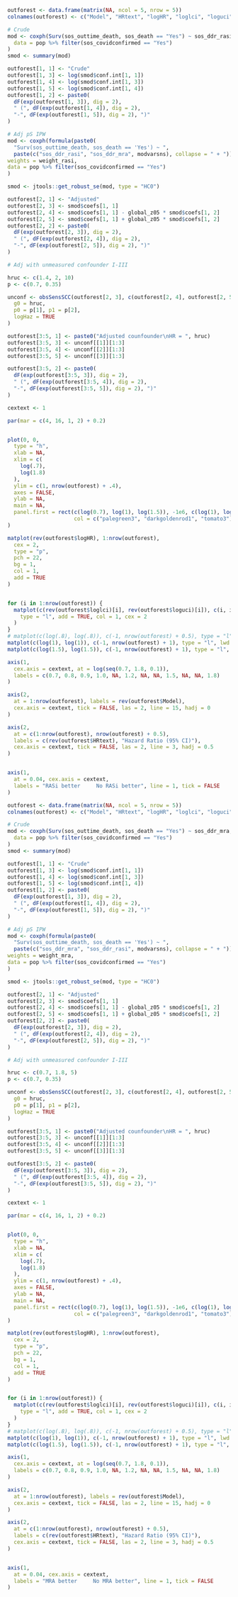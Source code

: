```r

outforest <- data.frame(matrix(NA, ncol = 5, nrow = 5))
colnames(outforest) <- c("Model", "HRtext", "logHR", "loglci", "loguci")

# Crude
mod <- coxph(Surv(sos_outtime_death, sos_death == "Yes") ~ sos_ddr_rasi,
  data = pop %>% filter(sos_covidconfirmed == "Yes")
)
smod <- summary(mod)

outforest[1, 1] <- "Crude"
outforest[1, 3] <- log(smod$conf.int[1, 1])
outforest[1, 4] <- log(smod$conf.int[1, 3])
outforest[1, 5] <- log(smod$conf.int[1, 4])
outforest[1, 2] <- paste0(
  dF(exp(outforest[1, 3]), dig = 2),
  " (", dF(exp(outforest[1, 4]), dig = 2),
  "-", dF(exp(outforest[1, 5]), dig = 2), ")"
)

# Adj pS IPW
mod <- coxph(formula(paste0(
  "Surv(sos_outtime_death, sos_death == 'Yes') ~ ",
  paste(c("sos_ddr_rasi", "sos_ddr_mra", modvarsns), collapse = " + "))),
weights = weight_rasi,
data = pop %>% filter(sos_covidconfirmed == "Yes")
)

smod <- jtools::get_robust_se(mod, type = "HC0")

outforest[2, 1] <- "Adjusted"
outforest[2, 3] <- smod$coefs[1, 1]
outforest[2, 4] <- smod$coefs[1, 1] - global_z05 * smod$coefs[1, 2]
outforest[2, 5] <- smod$coefs[1, 1] + global_z05 * smod$coefs[1, 2]
outforest[2, 2] <- paste0(
  dF(exp(outforest[2, 3]), dig = 2),
  " (", dF(exp(outforest[2, 4]), dig = 2),
  "-", dF(exp(outforest[2, 5]), dig = 2), ")"
)

# Adj with unmeasured confounder I-III

hruc <- c(1.4, 2, 10)
p <- c(0.7, 0.35)

unconf <- obsSensSCC(outforest[2, 3], c(outforest[2, 4], outforest[2, 5]),
  g0 = hruc,
  p0 = p[1], p1 = p[2],
  logHaz = TRUE
)

outforest[3:5, 1] <- paste0("Adjusted counfounder\nHR = ", hruc)
outforest[3:5, 3] <- unconf[[1]][1:3]
outforest[3:5, 4] <- unconf[[2]][1:3]
outforest[3:5, 5] <- unconf[[3]][1:3]

outforest[3:5, 2] <- paste0(
  dF(exp(outforest[3:5, 3]), dig = 2),
  " (", dF(exp(outforest[3:5, 4]), dig = 2),
  "-", dF(exp(outforest[3:5, 5]), dig = 2), ")"
)

cextext <- 1

par(mar = c(4, 16, 1, 2) + 0.2)


plot(0, 0,
  type = "h",
  xlab = NA,
  xlim = c(
    log(.7),
    log(1.8)
  ),
  ylim = c(1, nrow(outforest) + .4),
  axes = FALSE,
  ylab = NA,
  main = NA,
  panel.first = rect(c(log(0.7), log(1), log(1.5)), -1e6, c(log(1), log(1.5), log(1.8)), 1e6, 
                     col = c("palegreen3", "darkgoldenrod1", "tomato3"), border = NA)
)

matplot(rev(outforest$logHR), 1:nrow(outforest),
  cex = 2,
  type = "p",
  pch = 22,
  bg = 1,
  col = 1,
  add = TRUE
)


for (i in 1:nrow(outforest)) {
  matplot(c(rev(outforest$loglci)[i], rev(outforest$loguci)[i]), c(i, i),
    type = "l", add = TRUE, col = 1, cex = 2
  )
}
# matplot(c(log(.8), log(.8)), c(-1, nrow(outforest) + 0.5), type = "l", lwd = 2, lty = 1, add = TRUE, col = "green") # neutral
matplot(c(log(1), log(1)), c(-1, nrow(outforest) + 1), type = "l", lwd = 1, lty = 1, add = TRUE, col = 1) # harmful
matplot(c(log(1.5), log(1.5)), c(-1, nrow(outforest) + 1), type = "l", lwd = 1, lty = 1, add = TRUE, col = 1) # very harmful

axis(1,
  cex.axis = cextext, at = log(seq(0.7, 1.8, 0.1)),
  labels = c(0.7, 0.8, 0.9, 1.0, NA, 1.2, NA, NA, 1.5, NA, NA, 1.8)
)

axis(2,
  at = 1:nrow(outforest), labels = rev(outforest$Model),
  cex.axis = cextext, tick = FALSE, las = 2, line = 15, hadj = 0
)

axis(2,
  at = c(1:nrow(outforest), nrow(outforest) + 0.5),
  labels = c(rev(outforest$HRtext), "Hazard Ratio (95% CI)"),
  cex.axis = cextext, tick = FALSE, las = 2, line = 3, hadj = 0.5
)


axis(1,
  at = 0.04, cex.axis = cextext,
  labels = "RASi better     No RASi better", line = 1, tick = FALSE
)
```

```r

outforest <- data.frame(matrix(NA, ncol = 5, nrow = 5))
colnames(outforest) <- c("Model", "HRtext", "logHR", "loglci", "loguci")

# Crude
mod <- coxph(Surv(sos_outtime_death, sos_death == "Yes") ~ sos_ddr_mra,
  data = pop %>% filter(sos_covidconfirmed == "Yes")
)
smod <- summary(mod)

outforest[1, 1] <- "Crude"
outforest[1, 3] <- log(smod$conf.int[1, 1])
outforest[1, 4] <- log(smod$conf.int[1, 3])
outforest[1, 5] <- log(smod$conf.int[1, 4])
outforest[1, 2] <- paste0(
  dF(exp(outforest[1, 3]), dig = 2),
  " (", dF(exp(outforest[1, 4]), dig = 2),
  "-", dF(exp(outforest[1, 5]), dig = 2), ")"
)

# Adj pS IPW
mod <- coxph(formula(paste0(
  "Surv(sos_outtime_death, sos_death == 'Yes') ~ ",
  paste(c("sos_ddr_mra", "sos_ddr_rasi", modvarsns), collapse = " + "))),
weights = weight_mra,
data = pop %>% filter(sos_covidconfirmed == "Yes")
)

smod <- jtools::get_robust_se(mod, type = "HC0")

outforest[2, 1] <- "Adjusted"
outforest[2, 3] <- smod$coefs[1, 1]
outforest[2, 4] <- smod$coefs[1, 1] - global_z05 * smod$coefs[1, 2]
outforest[2, 5] <- smod$coefs[1, 1] + global_z05 * smod$coefs[1, 2]
outforest[2, 2] <- paste0(
  dF(exp(outforest[2, 3]), dig = 2),
  " (", dF(exp(outforest[2, 4]), dig = 2),
  "-", dF(exp(outforest[2, 5]), dig = 2), ")"
)

# Adj with unmeasured confounder I-III

hruc <- c(0.7, 1.8, 5)
p <- c(0.7, 0.35)

unconf <- obsSensSCC(outforest[2, 3], c(outforest[2, 4], outforest[2, 5]),
  g0 = hruc,
  p0 = p[1], p1 = p[2],
  logHaz = TRUE
)

outforest[3:5, 1] <- paste0("Adjusted counfounder\nHR = ", hruc)
outforest[3:5, 3] <- unconf[[1]][1:3]
outforest[3:5, 4] <- unconf[[2]][1:3]
outforest[3:5, 5] <- unconf[[3]][1:3]

outforest[3:5, 2] <- paste0(
  dF(exp(outforest[3:5, 3]), dig = 2),
  " (", dF(exp(outforest[3:5, 4]), dig = 2),
  "-", dF(exp(outforest[3:5, 5]), dig = 2), ")"
)

cextext <- 1

par(mar = c(4, 16, 1, 2) + 0.2)


plot(0, 0,
  type = "h",
  xlab = NA,
  xlim = c(
    log(.7),
    log(1.8)
  ),
  ylim = c(1, nrow(outforest) + .4),
  axes = FALSE,
  ylab = NA,
  main = NA,
  panel.first = rect(c(log(0.7), log(1), log(1.5)), -1e6, c(log(1), log(1.5), log(1.8)), 1e6, 
                     col = c("palegreen3", "darkgoldenrod1", "tomato3"), border = NA)
)

matplot(rev(outforest$logHR), 1:nrow(outforest),
  cex = 2,
  type = "p",
  pch = 22,
  bg = 1,
  col = 1,
  add = TRUE
)


for (i in 1:nrow(outforest)) {
  matplot(c(rev(outforest$loglci)[i], rev(outforest$loguci)[i]), c(i, i),
    type = "l", add = TRUE, col = 1, cex = 2
  )
}
# matplot(c(log(.8), log(.8)), c(-1, nrow(outforest) + 0.5), type = "l", lwd = 2, lty = 1, add = TRUE, col = "green") # neutral
matplot(c(log(1), log(1)), c(-1, nrow(outforest) + 1), type = "l", lwd = 1, lty = 1, add = TRUE, col = 1) # harmful
matplot(c(log(1.5), log(1.5)), c(-1, nrow(outforest) + 1), type = "l", lwd = 1, lty = 1, add = TRUE, col = 1) # very harmful

axis(1,
  cex.axis = cextext, at = log(seq(0.7, 1.8, 0.1)),
  labels = c(0.7, 0.8, 0.9, 1.0, NA, 1.2, NA, NA, 1.5, NA, NA, 1.8)
)

axis(2,
  at = 1:nrow(outforest), labels = rev(outforest$Model),
  cex.axis = cextext, tick = FALSE, las = 2, line = 15, hadj = 0
)

axis(2,
  at = c(1:nrow(outforest), nrow(outforest) + 0.5),
  labels = c(rev(outforest$HRtext), "Hazard Ratio (95% CI)"),
  cex.axis = cextext, tick = FALSE, las = 2, line = 3, hadj = 0.5
)


axis(1,
  at = 0.04, cex.axis = cextext,
  labels = "MRA better     No MRA better", line = 1, tick = FALSE
)
```